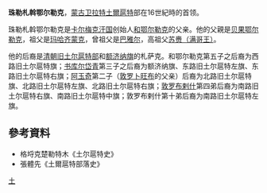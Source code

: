 '''珠勒札斡鄂尔勒克'''，[[蒙古|蒙古]][[卫拉特|卫拉特]][[土爾扈特|土爾扈特]]部在16世紀時的首领。

珠勒札斡鄂尔勒克是[[卡尔梅克汗国|卡尔梅克汗国]]创始人[[和鄂尔勒克|和鄂尔勒克]]的父亲。他的父親是[[贝果鄂尔勒克|贝果鄂尔勒克]]，祖父是[[玛哈齐蒙克|玛哈齐蒙克]]，曾祖父是[[巴雅尔_(土尔扈特首领)|巴雅尔]]，高祖父[[苏赉|苏赉（满哥王）]]。

他的后裔是[[清朝|清朝]][[旧土尔扈特部|旧土尔扈特部]]和[[额济纳旗|额济纳旗]]的札萨克。和鄂尔勒克第五子之后裔为西路旧土尔扈特旗；[[书库尔岱青|书库尔岱青]]第三子之后裔为额济纳旗、东路旧土尔扈特左旗、东路旧土尔扈特右旗；[[阿玉奇|阿玉奇]]第二子（[[敦罗卜旺布|敦罗卜旺布]]的父亲）后裔为北路旧土尔扈特旗、北路旧土尔扈特左旗、北路旧土尔扈特右旗；[[敦罗布剌什|敦罗布剌什]]第四弟后裔为南路旧土尔扈特右旗、南路旧土尔扈特中旗；敦罗布剌什第十弟后裔为南路旧土尔扈特左旗。
{{start box}}
{{s-before|[[贝果鄂尔勒克|贝果鄂尔勒克]]}}
{{s-title|[[土尔扈特|土尔扈特]]首领|16世纪晚期}}
{{s-after|[[和鄂尔勒克|和鄂尔勒克]]}}
{{end box}}
==參考資料==
*格埒克楚勒特木《土尔扈特史》
*張體先《土爾扈特部落史》

[[Category:卫拉特史|土]]